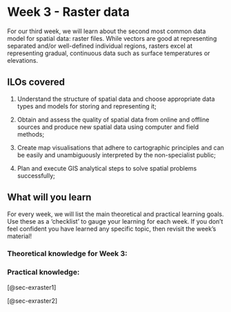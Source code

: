 # Week 3 - Raster data

For our third week, we will learn about the second most common data model for spatial data: raster files. While vectors are good at representing separated and/or well-defined individual regions, rasters excel at representing gradual, continuous data such as surface temperatures or elevations. 

## ILOs covered

1.  Understand the structure of spatial data and choose appropriate data types and models for storing and representing it;

2.  Obtain and assess the quality of spatial data from online and offline sources and produce new spatial data using computer and field methods;

3.  Create map visualisations that adhere to cartographic principles and can be easily and unambiguously interpreted by the non-specialist public;

4.  Plan and execute GIS analytical steps to solve spatial problems successfully;

## What will you learn

For every week, we will list the main theoretical and practical learning goals. Use these as a 'checklist' to gauge your learning for each week. If you don't feel confident you have learned any specific topic, then revisit the week's material!

### Theoretical knowledge for Week 3:

### Practical knowledge:

[@sec-exraster1]

[@sec-exraster2]


